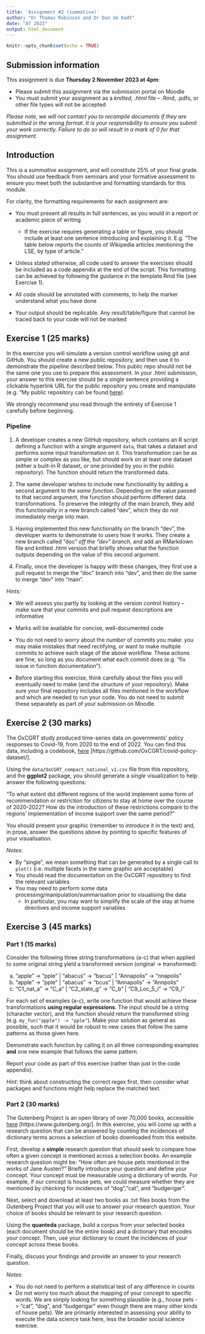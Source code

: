 ```yaml
---
title: 'Assignment #2 (summative)'
author: "Dr Thomas Robinson and Dr Dan de Kadt"
date: "AT 2023"
output: html_document
---
```


```r
knitr::opts_chunk$set(echo = TRUE)
```

## Submission information

This assignment is due **Thursday 2 November 2023 at 4pm**:

* Please submit this assignment via the submission portal on Moodle
* You must submit your assignment as a *knitted, .html* file -- .Rmd, .pdfs, or other file types will not be accepted

*Please note, we will not contact you to recompile documents if they are submitted in the wrong format. It is your responsibility to ensure you submit your work correctly. Failure to do so will result in a mark of 0 for that assignment.*

## Introduction

This is a *summative* assignment, and will constitute 25% of your final grade. You should use feedback from seminars and your formative assessment to ensure you meet both the substantive and formatting standards for this module.

For clarity, the formatting requirements for each assignment are:

* You must present all results in full sentences, as you would in a report or academic piece of writing
  
  * If the exercise requires generating a table or figure, you should include at least one sentence introducing and explaining it. E.g. "The table below reports the counts of Wikipedia articles mentioning the LSE, by type of article."

* Unless stated otherwise, all code used to answer the exercises should be included as a code appendix at the end of the script. This formatting can be achieved by following the guidance in the template.Rmd file (see Exercise 1).

* All code should be annotated with comments, to help the marker understand what you have done

* Your output should be replicable. Any result/table/figure that cannot be traced back to your code will not be marked

## Exercise 1 (25 marks)

In this exercise you will simulate a version control workflow using git and GitHub. You should create a new public repository, and then use it to demonstrate the pipeline described below. This public repo should not be the same one you use to prepare this assessment. In your .html submission, your answer to this exercise should be a single sentence providing a clickable hyperlink URL for the public repository you create and manipulate (e.g. "My public repository can be found [here](https://github.com/tsrobinson/firstrepository)). 

We strongly recommend you read through the entirety of Exercise 1 carefully before beginning.

### Pipeline

1. A developer creates a new GitHub repository, which contains an R script defining a function with a single argument `data`, that takes a dataset and performs some input transformation on it. This transformation can be as simple or complex as you like, but should work on at least one dataset (either a built-in R dataset, or one provided by you in the public repository). The function should return the transformed data.

2. The same developer wishes to include new functionality by adding a second argument to *the same function*. Depending on the value passed to that second argument, the function should perform different data transformations. To preserve the integrity of the main branch, they add this functionality in a new branch called "dev", which they do *not* immediately merge into main.

3. Having implemented this new functionality on the branch "dev", the developer wants to demonstrate to users how it works. They create a new branch called "doc" *off the "dev" branch*, and add an RMarkdown file and knitted .html version that briefly shows what the function outputs depending on the value of this second argument.

4. Finally, once the developer is happy with these changes, they first use a pull request to merge the "doc" branch into "dev", and then do the same to merge "dev" into "main".

*Hints:*

* We will assess you partly by looking at the version control history -- make sure that your commits and pull request descriptions are informative

* Marks will be available for concise, well-documented code

* You do not need to worry about the *number* of commits you make: you may make mistakes that need rectifying, or want to make multiple commits to achieve each stage of the above workflow. These actions are fine, so long as you document what each commit does (e.g. "fix issue in function documentation").

* Before starting this exercise, think carefully about the files you will eventually need to make (and the structure of your repository). Make sure your final repository includes all files mentioned in the workflow and which are needed to run your code. You do not need to submit these separately as part of your submission on Moodle.

## Exercise 2 (30 marks)

The OxCGRT study produced time-series data on governments' policy responses to Covid-19, from 2020 to the end of 2022. You can find this data, including a codebook, [here](https://github.com/OxCGRT/covid-policy-dataset) [https://github.com/OxCGRT/covid-policy-dataset/].

Using the `data/OxCGRT_compact_national_v1.csv` file from this repository, and the **ggplot2** package, you should generate a *single* visualization to help answer the following questions:

"To what extent did different regions of the world implement some form of recommendation or restriction for citizens to stay at home over the course of 2020-2022? How do the introduction of these restrictions compare to the regions' implementation of income support over the same period?"

You should present your graphic (remember to introduce it in the text) and, in prose, answer the questions above by pointing to specific features of your visualisation.

*Notes*: 

* By "single", we mean something that can be generated by a single call to `plot()` (i.e. multiple facets in the same graphic are acceptable)
* You should read the documentation on the OxCGRT repository to find the relevant variables
* You may need to perform some data processing/manipulation/summarisation prior to visualising the data
  * In particular, you may want to simplify the scale of the stay at home directives and income support variables 


## Exercise 3 (45 marks)

### Part 1 (15 marks)

Consider the following three string transformations (a-c) that when applied to some original string yield a transformed version (original -> transformed):

a. "apple" -> "pple" | "abacus" -> "bacus" | "Annapolis" -> "nnapolis"
b. "apple" -> "pple" | "abacus" -> "bcus" | "Annapolis" -> "Annpolis"
c. "C1_nat_a" -> "C_a" | "C2_state_g" -> "C_b" | "C9_Loc_5_i" -> "C9_i"

For each set of examples (a-c), write one function that would achieve these transformations **using regular expressions**. The input should be a string (character vector), and the function should return the transformed string (e.g. `my_fun("apple") -> "pple"`). Make your solution as general as possible, such that it would be robust to new cases that follow the same patterns as those given here.

Demonstrate each function by calling it on all three corresponding examples **and** one new example that follows the same pattern.

Report your code as part of this exercise (rather than just in the code appendix).

*Hint*: think about constructing the correct regex first, then consider what packages and functions might help replace the matched text.

### Part 2 (30 marks)

The Gutenberg Project is an open library of over 70,000 books, accessible [here](https://www.gutenberg.org/) [https://www.gutenberg.org/]. In this exercise, you will come up with a research question that can be answered by counting the incidences of dictionary terms across a selection of books downloaded from this website.

First, develop a **simple** research question that should seek to compare how often a given concept is mentioned across a selection books. An example research question might be: "How often are house pets mentioned in the works of Jane Austen?" Briefly introduce your question and define your concept. Your concept must be measurable using a dictionary of words. For example, if our concept is house pets, we could measure whether they are mentioned by checking for incidences of "dog","cat", and "budgerigar".

Next, select and download at least two books as .txt files books from the Gutenberg Project that you will use to answer your research question. Your choice of books should be relevant to your research question.

Using the **quanteda** package, build a corpus from your selected books (each document should be the entire book) and a dictionary that encodes your concept. Then, use your dictionary to count the incidences of your concept across these books.

Finally, discuss your findings and provide an answer to your research question.

*Notes*: 

* You do not need to perform a statistical test of any difference in counts
* Do not worry too much about the mapping of your concept to specific words. We are simply looking for something plausible (e.g., house pets -> "cat", "dog", and "budgerigar" even though there are many other kinds of house pets). We are primarily interested in assessing your ability to execute the data science task here, less the broader social science exercise.






